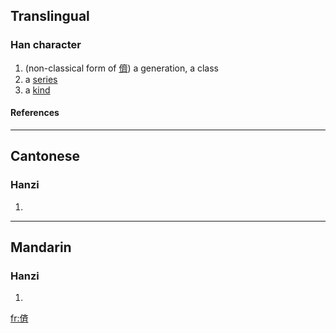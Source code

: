 ==Translingual==
===Han character===
{{Han char|rn=9|rad=人|as=08|sn=10|four=|canj=人卜大中 (OYKL)}}
# (non-classical form of [[儕]]) a generation, a class
# a [[series]]
# a [[kind]]
====References====
{{Han ref|kx=0109.171|uh=346A|ud=13418}}

----
==Cantonese==
===Hanzi===
{{yue-hanzi|jyut=|y=chai4}}
# {{defn|Cantonese}}

----
==Mandarin==
===Hanzi===
{{cmn-hanzi|pin=[[chái]] ([[chai2]])|wg=ch'ai<sup>2</sup>}}
# {{defn|Mandarin}}

[[fr:㑪]]